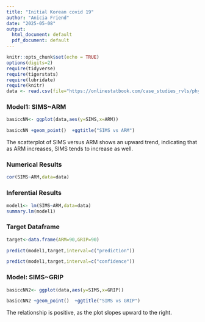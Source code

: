 ```yaml
---
title: "Initial Korean covid 19"
author: "Anicia Friend"
date: "2025-05-08"
output: 
  html_document: default
  pdf_document: default
---
```



```r
knitr::opts_chunk$set(echo = TRUE)
options(digits=2)
require(tidyverse)
require(tigerstats)
require(lubridate)
require(knitr)
data <- read.csv(file="https://onlinestatbook.com/case_studies_rvls/physical_strength/data.txt",sep="",header=TRUE)  
```

### Model1: SIMS~ARM

```r
basiccNN<- ggplot(data,aes(y=SIMS,x=ARM))
```


```r
basiccNN +geom_point()  +ggtitle("SIMS vs ARM")
```

The scatterplot of SIMS versus ARM shows an upward trend, indicating that as ARM increases, SIMS tends to increase as well.  

### Numerical Results

```r
cor(SIMS~ARM,data=data)
```

### Inferential Results

```r
model1<- lm(SIMS~ARM,data=data)
summary.lm(model1)
```

### Target Dataframe

```r
target<-data.frame(ARM=90,GRIP=90)
```

```r
predict(model1,target,interval=c("prediction"))
```


```r
predict(model1,target,interval=c("confidence"))
```

### Model: SIMS~GRIP

```r
basiccNN2<- ggplot(data,aes(y=SIMS,x=GRIP))
```

```r
basiccNN2 +geom_point()  +ggtitle("SIMS vs GRIP")
```

The relationship is positive, as the plot slopes upward to the right.  

